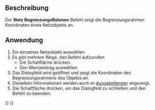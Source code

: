 <languages/>

{{Docnav/de
|[[Mesh EvaluateSolid/de|AuswertenFestkörper]]
|[[Mesh_VertexCurvature/de|KnotenKrümmung]]
|[[Mesh_Workbench/de|Netze Arbeitsbereich]]
|IconL=Mesh_EvaluateSolid.svg
|IconR=Mesh_VertexCurvature.svg
|IconC=Workbench_Mesh.svg
}}

<div class="mw-translate-fuzzy">
{{GuiCommand/de
|Name=Mesh BoundingBox‏‎
|Name/de=Mesh Begrenzungsrahmen
|MenuLocation=Netze → Analysieren → Abmessungen...
|Workbenches=[[Mesh Workbench/de|Mesh]]
}}
</div>

<span id="Description"></span>
==Beschreibung==

Der '''Netz BegrenzungsRahmen''' Befehl zeigt die Begrenzungsrahmen Koordinaten eines Netzobjekts an.

<span id="Usage"></span>
==Anwendung==

<div class="mw-translate-fuzzy">
# Ein einzelnes Netzobjekt auswählen.
# Es gibt mehrere Wege, den Befehl aufzurufen:
#* Die Schaltfläche {{Button|[[Image:Mesh_BoundingBox.svg|16px]] [[Mesh_BoundingBox/de|Abmessungen...]]}} drücken.
#* Den Menüeintrag {{MenuCommand|Netze → Analysieren → [[Image:Mesh_BoundingBox.svg|16px]] Abmessungen...}} auswählen.
# Das Dialogfeld {{MenuCommand|Begrenzungen}} wird geöffnet und zeigt die Koordinaten des Begrenzungsrahmens des Objekts an.
# Dieselben Informationen werden auch im [[Report_view/de|Ausgabefenster]] angezeigt.
# Die Schaltfläche {{Button|OK}} drücken, um das Dialogfeld zu schließen und den Befehl zu beenden.
</div>


{{Docnav/de
|[[Mesh EvaluateSolid/de|AuswertenFestkörper]]
|[[Mesh_VertexCurvature/de|KnotenKrümmung]]
|[[Mesh_Workbench/de|Netze Arbeitsbereich]]
|IconL=Mesh_EvaluateSolid.svg
|IconR=Mesh_VertexCurvature.svg
|IconC=Workbench_Mesh.svg
}}

{{Mesh Tools navi{{#translation:}}}}
{{Userdocnavi{{#translation:}}}}
{{clear}}